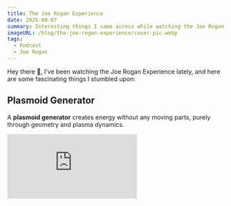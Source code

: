 ```yaml
---
title: The Joe Rogan Experience
date: 2025-09-07
summary: Interesting things I came across while watching the Joe Rogan Experience podcast
imageURL: /blog/the-joe-rogan-experience/cover-pic.webp
tags:
  - Podcast
  - Joe Rogan
---
```



Hey there 👋, I’ve been watching the Joe Rogan Experience lately, and here are some fascinating things I stumbled upon:

<H2>Plasmoid Generator</H2>

A **plasmoid generator** creates energy without any moving parts, purely through geometry and plasma dynamics.

<iframe
  className="aspect-video w-full rounded-md"
  src="https://www.youtube.com/embed/EGJ1hyYmmTc?si=u_NtYi3ylXWtl5Et&amp;start=4879"
  title="Plasmoid video"
  frameborder="0"
  allow="accelerometer; autoplay; clipboard-write; encrypted-media; gyroscope; picture-in-picture; web-share"
  referrerpolicy="strict-origin-when-cross-origin"
/>

<H2>Tummo Breathing</H2>

The **Tummo breathing technique** is practiced by monks in the Himalayas to generate inner heat, allowing them to withstand freezing temperatures.

<iframe
  className="aspect-video w-full rounded-md"
  src="https://www.youtube.com/embed/U5o9b2RVC2E?si=6u7t2QE0OynTygk9&amp;start=1393"
  title="Tummo Breathing video"
  frameborder="0"
  allow="accelerometer; autoplay; clipboard-write; encrypted-media; gyroscope; picture-in-picture; web-share"
  referrerpolicy="strict-origin-when-cross-origin"
/>

<H2>Anaconda from the Amazon</H2>

An **Amazonian anaconda** so massive that even human hands can’t wrap around its body. Nature at its wildest!

<iframe
  className="aspect-video w-full rounded-md"
  src="https://www.youtube.com/embed/I0UShlEjxys?si=qLDjBSKpyto62FKX&amp;start=2085"
  title="Anaconda from amazon forest video"
  frameborder="0"
  allow="accelerometer; autoplay; clipboard-write; encrypted-media; gyroscope; picture-in-picture; web-share"
  referrerpolicy="strict-origin-when-cross-origin"
/>

That’s it for this one. Catch you in the next blog! Peace ✌️
